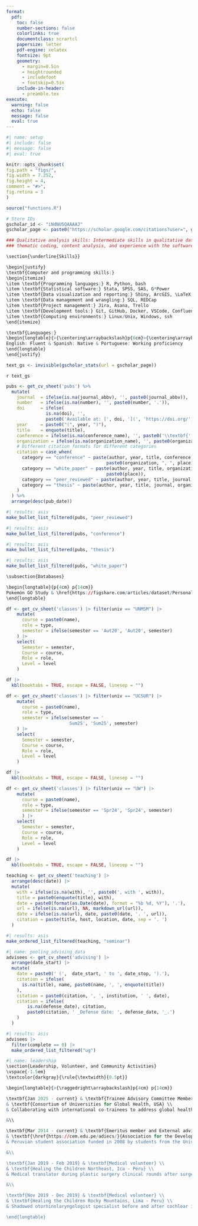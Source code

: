 ```yaml
---
format:
  pdf:
    toc: false
    number-sections: false
    colorlinks: true
    documentclass: scrartcl
    papersize: letter
    pdf-engine: xelatex
    fontsize: 9pt
    geometry:
      - margin=0.5in
      - heightrounded
      - includefoot
      - footskip=0.5in
    include-in-header:
      - preamble.tex
execute:
  warning: false
  echo: false
  message: false
  eval: true
---
```


```r
#| name: setup
#| include: false
#| message: false
#| eval: true

knitr::opts_chunk$set(
fig.path = "figs/",
fig.width = 7.252,
fig.height = 4,
comment = "#>",
fig.retina = 3
)

source("functions.R")

# Store IDs
gscholar_id <- "iNdNU5QAAAAJ"
gscholar_page <- paste0("https://scholar.google.com/citations?user=", gscholar_id)
```

\begin{center}
\huge{\underline{\textbf{Darwin Del Castillo, MD, MPH}}} \\
\vspace{2.5pt}
\begin{minipage}[c]{0.25\textwidth}
\faLinkedin \centering\href{https://www.linkedin.com/in/darwin-del-castillo/}{\hspace{0.5em}darwin-del-castillo}
\end{minipage}
\begin{minipage}[c]{0.25\textwidth}
\faEnvelope \centering\href{mailto:ddelcastillo.f@gmail.com}{\hspace{0.5em}ddelcastillo.f@gmail.com}
\end{minipage}
\begin{minipage}[c]{0.20\textwidth}
\faGithub \centering\href{https://github.com/ddelcastillof}{\hspace{0.5em}ddelcastillof} 
\end{minipage}
\vspace{-2.5pt}
\end{center}

\section{Education}
\vspace{-1.5em}
\textcolor{darkgray}{\rule{\textwidth}{0.5pt}}

\begin{longtable}{>{\raggedright\arraybackslash}p{4cm} p{14cm}}
\textbf{Sep 2023 – May 2025} & \textbf{Master in Public Health (MPH)} \\
&\textbf{University of Washington, USA} \\
&\\
\textbf{Mar 2013 – Dec 2020} & \textbf{Medical Doctor (MD)} \\
&\textbf{Universidad Nacional Mayor de San Marcos, Peru} \\
\end{longtable}

\section{Additional Education}
\vspace{-1.5em}
\textcolor{darkgray}{\rule{\textwidth}{0.5pt}}

\begin{longtable}{>{\raggedright\arraybackslash}p{4cm} p{14cm}}
\textbf{Sep 2021 – Apr 2022} & \textbf{Professional Certificate in Clinical Research} \\
& \textbf{Universidad Peruana Cayetano Heredia, Lima - Peru} \\
\end{longtable}

\section{Professional Experience}
\vspace{-1.5em}
\textcolor{darkgray}{\rule{\textwidth}{0.5pt}}

\begin{longtable}{>{\raggedright\arraybackslash}p{4cm} p{14cm}}
\textbf{Jul 2024 – Jun 2025} & \textbf{Graduate Research Assistant} \\
& \textbf{Institute for Health Metrics and Evaluation} \\
& \textbf{University of Washington, Seattle - USA} \\
& \begin{itemize}
\item Modeling epidemiological data of lower respiratory tract infections due to human metapneumovirus from 2010 to 2023 using meta-analysis information in R and Bayesian meta-regression suites (DisMod-MR).
\item Analyzed data from public sources using Bayesian methods and Monte Carlo simulation to estimate the overlap proportion between socially excluded groups in high-income countries using the packages rJAGS and rstan.
\item Improved analytic scripts for electronic health records data extraction, cleaning, and analysis by developing Python functions and pipeline tools that reduced processing time.
\end{itemize} \\
\\
\textbf{Jun 2024 – Mar 2025} & \textbf{Graduate Research Assistant} \\
& \textbf{Department of Global Health} \\
& \textbf{University of Washington, Seattle - USA} \\
& \begin{itemize}
\item Conducted a scoping review protocol and performed evidence synthesis for mapping potential indicators for implementing mental health policy in data-limited settings.
\item Designed of a mixed-method study protocol to assess the effectiveness of implementation strategies for pediatric burn care in a Peruvian healthcare setting.
\item Crafted communication strategies with stakeholders to inform results from the mixed-methods study.
\end{itemize} \\
\\
\textbf{Sep 2023 – Dec 2023} & \textbf{Graduate Research Assistant} \\
& \textbf{Department of Health Systems and Population Health} \\
& \textbf{University of Washington, Seattle - USA} \\
& \begin{itemize}
\item Gathered sociodemographic and utlization data as part of a clinical trial post-assesment survey through on-phone interviews.
\item Translated IRB submissions materials from Spanish to English for the Alzheimer’s Disease Research Center.
\item Synthesized early engagement and outreach data into visualisation tools and summary tables, enabling program managers to make adjustments to recruitment strategies.
\end{itemize} \\
\newpage
\textbf{Jan 2023 – Jan 2024} & \textbf{Research Consultant} \\
& \textbf{Health Technology Assessment and Research Institute} \\
& \textbf{Social Security Health System, Lima - Peru} \\
& \begin{itemize}
\item Structured and consolidated multi-source health data (surveillance data, clinical studies) to generate data for health technology assessments.
\item Conducted budget impact and cost-effectiveness assessments to prioritize funding for high-impact health interventions under national budgets.
\item Presented data-driven recommendations and evidence summaries to policymakers and partners, supporting strategic purchasing decisions for the Social Security System.
\end{itemize} \\
\\
\textbf{Mar 2019 – Aug 2023} & \textbf{Research Assistant} \\
& \textbf{CRONICAS Center of Excellence in Chronic Diseases} \\
& \textbf{Universidad Peruana Cayetano Heredia, Lima - Peru} \\
& \begin{itemize}
\item Coordinated focus groups and on-field work across four Peruvian regions to co-design an intervention for patients with cognitive impairment and their caregivers.
\item Contributed to research grant proposals in hypertension, diabetes, cancer, and multimorbidity projects by conducting systematic reviews and preliminary data analysis.
\item Co-authored scientific manuscripts in the topics mentioned above which included longitudinal data analyses, meta-analyses, and unsupervised machine learning methods.
\end{itemize} \\
\end{longtable}

\section{Skills}
\vspace{-1.5em}
\textcolor{darkgray}{\rule{\textwidth}{0.5pt}}

\begin{minipage}[c]{0.65\textwidth}
Health data science and epidemiology: data wrangling, querying, analysis, visualization \& management
\vspace{1pt}
\begin{itemize}
\item SQL (MySQL), Python, R programming
\item HPC (Slurm), Linux environments (bash)
\item VS Code, Jupyter Lab, Quarto, Markdown, \LaTeX, Shiny (R), GIS tools
\item Team-based projects on Github and Bitbucket repositories
\item Packages: tidyverse, ggplot2, meta/metafor, lme4, survival, geepack, gam, lavaan, sf, rJAGS, rstan, Pandas, Matplotlib, NumPy, MR-BRT (GBD Study estimation), amongst other tools.
\end{itemize}
\end{minipage}
\begin{minipage}[c]{0.35\textwidth}
\begin{itemize}
\item Fluency in English \& Spanish
\item Team work \& collaboration
\item Problem solving
\item Science communication
\item Mentorship
\end{itemize}
\end{minipage}

\section{Academic Honours and Awards}
\vspace{-1.5em}
\textcolor{darkgray}{\rule{\textwidth}{0.5pt}}

\begin{longtable}{>{\raggedright\arraybackslash}p{1.5cm} p{16.5cm}}
\textbf{Jun 2018} & Scholarship for the Young Lives Study’s Methodological Workshop, GRADE Research Group. A workshop to receive advanced training in data wrangling and longitudinal data analysis applied to the Young Lives Study. \\
& \\
\textbf{Jul 2021} & Graduated with Honours \textit{(Cum Laude)}, School of Medicine, Universidad Nacional Mayor de San Marcos. Grade of 17/20 \\
& \\
\textbf{Sep 2021} & Scholarship to study the Diplomate in Clinical Research at Universidad Peruana Cayetano Heredia. Funded by the training program NIH/FIC 2D43TW001140-21 “Training in Infectious Disease in Peru – Time for Implementation Research,” Universidad Peruana Cayetano Heredia \\
& \\
\textbf{Feb 2024} & Department of Global Health Endowed Fellowship for Global Health Excellence, Equity and Impact, University of Washington \\
\end{longtable}

```r
### Qualitative analysis skills: Intermediate skills in qualitative data analysis, 
### thematic coding, content analysis, and experience with the software Dedoose.

\section{\underline{Skills}}

\begin{justify}
\textbf{Computer and programming skills:} 
\begin{itemize}
\item \textbf{Programming languages:} R, Python, bash
\item \textbf{Statistical software:} Stata, SPSS, SAS, G*Power
\item \textbf{Data visualization and reporting:} Shiny, ArcGIS, \LaTeX, Markdown
\item \textbf{Data management and wrangling:} SQL, REDCap
\item \textbf{Project management:} Jira, Asana, Trello
\item \textbf{Development tools:} Git, GitHub, Docker, VSCode, Confluence, Bitbucket 
\item \textbf{Computing environments:} Linux/Unix, Windows, ssh
\end{itemize}

\textbf{Languages:} 
\begin{longtable}{>{\centering\arraybackslash}p{6cm}>{\centering\arraybackslash}p{6cm}>{\centering\arraybackslash}p{6cm}}
English: Fluent & Spanish: Native & Portuguese: Working proficiency
\end{longtable}
\end{justify}
```

\section{Publications \hspace{1cm} ORCID: 0000-0002-8609-0312}
\vspace{-1.5em}
\textcolor{darkgray}{\rule{\textwidth}{0.5pt}}

```r
text_gs <- invisible(gscholar_stats(url = gscholar_page))
```

\subsection{Google Scholar Statistics:} `r text_gs`

```r
pubs <- get_cv_sheet('pubs') %>%
  mutate(
    journal  = ifelse(is.na(journal_abbv), '', paste0(journal_abbv)),
    number   = ifelse(is.na(number), '', paste0(number, '.')),
    doi      = ifelse(
               is.na(doi), '',
               paste0('Available at: [', doi, '](', 'https://doi.org/', doi, ')')),
    year     = paste0("(", year, ")"),
    title    = enquote(title),
    conference = ifelse(is.na(conference_name), '', paste0('\\textbf{','\\uline{', conference_name, '}','}')),
    organization = ifelse(is.na(organization_name), '', paste0(organization_name, '.')),
    # Different citation formats for different categories
    citation = case_when(
      category == "conference" ~ paste(author, year, title, conference, 
                                      paste0(organization, ", ", place)),
      category == "white_paper" ~ paste(author, year, title, organization_name, 
                                      paste0(place)),
      category == "peer_reviewed" ~ paste(author, year, title, journal, number, doi),
      category == "thesis" ~ paste(author, year, title, journal, organization)
    )
  ) %>% 
  arrange(desc(pub_date))
```

\subsection{Peer-Reviewed Publications}
```r
#| results: asis
make_bullet_list_filtered(pubs, "peer_reviewed")
```

\subsection{Conference Abstracts}
```r
#| results: asis
make_bullet_list_filtered(pubs, "conference")
```

\subsection{Thesis and Dissertations}
```r
#| results: asis
make_bullet_list_filtered(pubs, "thesis")
```

\subsection{White Papers}
```r
#| results: asis
make_bullet_list_filtered(pubs, "white_paper")
```

```r
\subsection{Databases}

\begin{longtable}{p{4cm} p{14cm}}
Pokemón GO Study & \href{https://figshare.com/articles/dataset/Personality_profiles_and_Pokemon_GO_engagement_csv/21191500?file=37569835}{Cross-sectional study: Exploratory factorial analysis database}
\end{longtable}
```

```r
df <- get_cv_sheet('classes') |> filter(univ == "UNMSM") |>
    mutate(
      course = paste0(name),
      role = type,
      semester = ifelse(semester == 'Aut20', 'Aut20', semester)
    ) |> 
    select(
      Semester = semester,
      Course = course,
      Role = role,
      Level = level
    ) 

df |> 
  kbl(booktabs = TRUE, escape = FALSE, linesep = "")
```

```r
df <- get_cv_sheet('classes') |> filter(univ == "UCSUR") |>
    mutate(
      course = paste0(name),
      role = type,
      semester = ifelse(semester == '
                        Sum25', 'Sum25', semester)
    ) |> 
    select(
      Semester = semester,
      Course = course,
      Role = role,
      Level = level
    ) 

df |> 
  kbl(booktabs = TRUE, escape = FALSE, linesep = "")
```

```r
df <- get_cv_sheet('classes') |> filter(univ == "UW") |>
    mutate(
      course = paste0(name),
      role = type, 
      semester = ifelse(semester == 'Spr24', 'Spr24', semester)
      ) |> 
    select(
      Semester = semester,
      Course = course,
      Role = role,
      Level = level
    ) 

df |> 
  kbl(booktabs = TRUE, escape = FALSE, linesep = "")
```

```r
teaching <- get_cv_sheet('teaching') |>
  arrange(desc(date)) |> 
  mutate(
    with = ifelse(is.na(with), '', paste0(', with ', with)),
    title = paste0(enquote(title), with),
    date = paste0(format(as.Date(date), format = "%b %d, %Y"), '.'),
    url = ifelse(is.na(url), NA, markdown_url(url)),
    date = ifelse(is.na(url), date, paste0(date, '. ', url)), 
    citation = paste(title, host, location, date, sep = '. ')
  )
```

```r
#| results: asis
make_ordered_list_filtered(teaching, "seminar")
```

\section{Advising}
\vspace{-1.5em}
\textcolor{darkgray}{\rule{\textwidth}{0.5pt}}

```r
#| name: pooling_advising_data
advisees <- get_cv_sheet('advising') |>
  arrange(date_start) |> 
  mutate(
    date = paste0(' (',  date_start, ' to ', date_stop, ').'),
    citation = ifelse(
      is.na(title), name, paste0(name, ', ', enquote(title))
    ),
    citation = paste0(citation, ', ', institution, ' ', date), 
    citation = ifelse(
        is.na(defense_date), citation, 
        paste0(citation, ' _Defense date: ', defense_date, '_.')
    )
  )
```
\subsection{Undergraduate Students - Current}
```r
#| results: asis
advisees |> 
  filter(complete == 0) |>
  make_ordered_list_filtered("ug")
```

\section{Licensure and certification}
\vspace{-1.5em}
\textcolor{darkgray}{\rule{\textwidth}{0.5pt}}

\begin{longtable}{>{\raggedright\arraybackslash}p{1cm} p{17cm}}
\textbf{2021} & Peruvian College of Physicians, Membership No. 94534 \\
\textbf{2024} & National Registry of Investigators, RENACYT-CONCYTEC, Investigator Level VII (P0160977) \\
\end{longtable}

```r
#| name: leadership
\section{Leadership, Volunteer, and Community Activities}
\vspace{-1.5em}
\textcolor{darkgray}{\rule{\textwidth}{0.5pt}}

\begin{longtable}{>{\raggedright\arraybackslash}p{4cm} p{14cm}}

\textbf{Jan 2025 - current} & \textbf{Trainee Advisory Committee Member} \\
& \textbf{Consortium of Universities for Global Health, USA} \\
& Collaborating with international co-trainees to address global health challenges and provide student perspectives on global health issues such as COVID-19, racial disparities, climate change, and research involvement of global health students. \\

&\\

\textbf{Mar 2014 - current} & \textbf{Emeritus member and External advisor} \\
& \textbf{\href{https://cem.edu.pe/adiecs/}{Association for the Development of Student's Research in Health Sciences (ADIECS)}, Lima - Peru} \\
& Peruvian student association funded in 2008 by students from the Universidad Nacional Mayor de San Marcos to develop capacity of both hard (e.g., epidemiological study designs, data analysis) and soft skills (e.g., teamwork communication, problem-solving) for biomedical underserved students. \\

&\\

\textbf{Jan 2019 - Feb 2019} & \textbf{Medical volunteer} \\
& \textbf{Healing the Children Northeast, Ica - Peru} \\
& Medical translator during plastic surgery clinical rounds after surgery for cleft palate and cleft lip repairment in underserved populations. \\

&\\

\textbf{Nov 2019 - Dec 2019} & \textbf{Medical volunteer} \\
& \textbf{Healing the Children Rocky Mountains, Lima - Peru} \\
& Shadowed otorhinolaryngologist specialist before and after cochlear implant surgery in pediatric patients. Also helped as medical translator during clinical rounds. \\

\end{longtable}
```

\section{Other activities}
\vspace{-1.5em}
\textcolor{darkgray}{\rule{\textwidth}{0.5pt}}
\begin{longtable}{>{\raggedright\arraybackslash}p{3.5cm} p{14.5cm}}
\textbf{Jan 2025 – current} & \textbf{Lecturer: Introduction to Epidemiology.} Universidad Científica del Sur. I'm teaching fourth-year medical students basic concepts of clinical epidemiology with a focus on basic study designs and identification of bias.
\end{longtable}

\section{Memberships in Professional Organizations}
\vspace{-1.5em}
\textcolor{darkgray}{\rule{\textwidth}{0.5pt}}

\begin{itemize}
 \item International Epidemiological Association (2020 - Current)
 \item Peruvian College of Physicians (2021 - Current)
 \item Consortium of Universities for Global Health (2023 - Current)
 \item America’s Network for Chronic Disease Surveillance (2025 - Current)
\end{itemize}